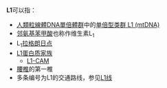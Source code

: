 {{DisambigNav|L|1}}
'''L1'''可以指：
*[[人類粒線體DNA單倍體群|人類粒線體DNA單倍體群]]中的[[单倍型类群_L1_(mtDNA)|单倍型类群 L1 (mtDNA)]]
*[[邻氨基苯甲酸|邻氨基苯甲酸]]也称作维生素L<sub>1</sub>
*L<sub>1</sub>[[拉格朗日点|拉格朗日点]]
*[[L1蛋白质家族|L1蛋白质家族]]
**[[L1-CAM|L1-CAM]]
*[[腰椎|腰椎]]的第一椎
* 多条编号为L1的交通路线，参见[[L1线|L1线]]
{{Disambiguation}}